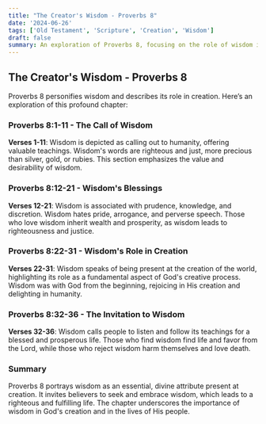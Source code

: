 ```yaml
---
title: "The Creator's Wisdom - Proverbs 8"
date: '2024-06-26'
tags: ['Old Testament', 'Scripture', 'Creation', 'Wisdom']
draft: false
summary: An exploration of Proverbs 8, focusing on the role of wisdom in creation and its significance for believers.
---
```


## The Creator's Wisdom - Proverbs 8

Proverbs 8 personifies wisdom and describes its role in creation. Here’s an exploration of this profound chapter:

### Proverbs 8:1-11 - The Call of Wisdom

**Verses 1-11**: Wisdom is depicted as calling out to humanity, offering valuable teachings. Wisdom's words are righteous and just, more precious than silver, gold, or rubies. This section emphasizes the value and desirability of wisdom.

### Proverbs 8:12-21 - Wisdom's Blessings

**Verses 12-21**: Wisdom is associated with prudence, knowledge, and discretion. Wisdom hates pride, arrogance, and perverse speech. Those who love wisdom inherit wealth and prosperity, as wisdom leads to righteousness and justice.

### Proverbs 8:22-31 - Wisdom's Role in Creation

**Verses 22-31**: Wisdom speaks of being present at the creation of the world, highlighting its role as a fundamental aspect of God's creative process. Wisdom was with God from the beginning, rejoicing in His creation and delighting in humanity.

### Proverbs 8:32-36 - The Invitation to Wisdom

**Verses 32-36**: Wisdom calls people to listen and follow its teachings for a blessed and prosperous life. Those who find wisdom find life and favor from the Lord, while those who reject wisdom harm themselves and love death.

### Summary

Proverbs 8 portrays wisdom as an essential, divine attribute present at creation. It invites believers to seek and embrace wisdom, which leads to a righteous and fulfilling life. The chapter underscores the importance of wisdom in God's creation and in the lives of His people.

